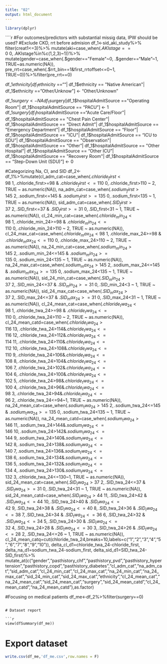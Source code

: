 ```yaml
---
title: "02"
output: html_document
---
```


```r
library(dplyr)
```


````r
#For outcomes/predictors with substantial missig data, IPW should be used?
#Exclude CKD, rrt before admision
df_1<-sid_aki_study%>%
  filter(creat1<=3)%>%
  mutate(aki=case_when(.$AKIstage==0~0,.$AKIstage%in%c(1,2,3)~1))%>%
  mutate(gender=case_when(.$gender=="Female"~0,
                          .$gender=="Male"~1,
                          TRUE~as.numeric(NA)),
         pre_rrt=case_when(.$rrt_bin==1&first_rrtoffset<=0~1,
                          TRUE~0))%>%filter(pre_rrt==0)

df_1$ethnicity[df_1$ethnicity ==""| 
             df_1$ethnicity == "Native American"|
             df_1$ethnicity == "Other/Unknow"] <- "Other/Unknown"

df_1$surgery<-NA
df_1$surgery[df_1$hospitalAdmitSource =="Operating Room"| 
             df_1$hospitalAdmitSource == "PACU"] <- 1
df_1$surgery[df_1$hospitalAdmitSource =="Acute Care/Floor"| 
             df_1$hospitalAdmitSource == "Chest Pain Center"|
             df_1$hospitalAdmitSource == "Direct Admit"|
               df_1$hospitalAdmitSource == "Emergency Department"|
               df_1$hospitalAdmitSource == "Floor"|
               df_1$hospitalAdmitSource == "ICU"|
               df_1$hospitalAdmitSource == "ICU to SDU"|
               df_1$hospitalAdmitSource == "Observation"|
               df_1$hospitalAdmitSource == "Other"|
               df_1$hospitalAdmitSource == "Other Hospital"|
               df_1$hospitalAdmitSource == "Other ICU"|
               df_1$hospitalAdmitSource == "Recovery Room"|
               df_1$hospitalAdmitSource == "Step-Down Unit (SDU)"] <- 0

#Categorizing Na, Cl, and SID
df_2<-df_1%>%mutate(cl_adm_cat=case_when(.$chloride_first<98 ~ 1,
                              .$chloride_first>=98 & .$chloride_first<=110 ~ 0,
                              .$chloride_first>110 ~ 2,
                                TRUE ~ as.numeric(NA)),
         na_adm_cat=case_when(.$sodium_first>145 ~ 2,
                                .$sodium_first<=145  & .$sodium_first>=135 ~ 0,
                                .$sodium_first<135 ~ 1,
                                TRUE ~ as.numeric(NA)),
         sid_adm_cat=case_when(.$SID_first>37 ~ 2,
                                .$SID_first<=37  & .$SID_first>=31 ~ 0,
                                .$SID_first<31 ~ 1,
                                TRUE ~ as.numeric(NA)),
         cl_24_min_cat=case_when(.$chloride_min_24<98 ~ 1,
                              .$chloride_min_24>=98 & .$chloride_min_24<=110 ~ 0,
                              .$chloride_min_24>110 ~ 2,
                                TRUE ~ as.numeric(NA)),
         cl_24_max_cat=case_when(.$chloride_max_24<98 ~ 1,
                              .$chloride_max_24>=98 & .$chloride_max_24<=110 ~ 0,
                              .$chloride_max_24>110 ~ 2,
                                TRUE ~ as.numeric(NA)),
         na_24_min_cat=case_when(.$sodium_min_24>145 ~ 2,
                                .$sodium_min_24<=145  & .$sodium_min_24>=135 ~ 0,
                                .$sodium_min_24<135 ~ 1,
                                TRUE ~ as.numeric(NA)),
         na_24_max_cat=case_when(.$sodium_max_24>145 ~ 2,
                                .$sodium_max_24<=145  & .$sodium_max_24>=135 ~ 0,
                                .$sodium_max_24<135 ~ 1,
                                TRUE ~ as.numeric(NA)),
         sid_24_min_cat=case_when(.$SID_min_24>37 ~ 2,
                                .$SID_min_24<=37  & .$SID_min_24>=31 ~ 0,
                                .$SID_min_24<3 ~ 1,
                                TRUE ~ as.numeric(NA)),
         sid_24_max_cat=case_when(.$SID_max_24>37 ~ 2,
                                .$SID_max_24<=37  & .$SID_max_24>=31 ~ 0,
                                .$SID_max_24<31 ~ 1,
                                TRUE ~ as.numeric(NA)),
         cl_24_mean_cat=case_when(.$chloride_twa_24<98 ~ 1,
                              .$chloride_twa_24>=98 & .$chloride_twa_24<=110 ~ 0,
                              .$chloride_twa_24>110 ~ 2,
                                TRUE ~ as.numeric(NA)),
         cl_24_mean_catd=case_when(.$chloride_twa_24>116 ~ 13,
                                   .$chloride_twa_24>114&.$chloride_twa_24<=116 ~ 12,
                                   .$chloride_twa_24>112&.$chloride_twa_24<=114 ~ 11,
                                   .$chloride_twa_24>110&.$chloride_twa_24<=112 ~ 10,
                                   .$chloride_twa_24>108&.$chloride_twa_24<=110 ~ 9,
                                   .$chloride_twa_24>106&.$chloride_twa_24<=108 ~ 8,
                                   .$chloride_twa_24>104&.$chloride_twa_24<=106 ~ 7,
                                   .$chloride_twa_24>102&.$chloride_twa_24<=104 ~ 6,
                                   .$chloride_twa_24>100&.$chloride_twa_24<=102 ~ 5,
                                   .$chloride_twa_24>98&.$chloride_twa_24<=100~ 4,
                                   .$chloride_twa_24>96&.$chloride_twa_24<=98 ~ 3,
                                   .$chloride_twa_24>94&.$chloride_twa_24<=96 ~ 2,
                                   .$chloride_twa_24<=94~1,
                                   TRUE ~ as.numeric(NA)),
         na_24_mean_cat=case_when(.$sodium_twa_24>145 ~ 2,
                                .$sodium_twa_24<=145  & .$sodium_twa_24>=135 ~ 0,
                                .$sodium_twa_24<135 ~ 1,
                                TRUE ~ as.numeric(NA)),
         na_24_mean_catd=case_when(.$sodium_twa_24>146 ~ 11,
                                   .$sodium_twa_24>144&.$sodium_twa_24<=146 ~ 10,
                                   .$sodium_twa_24>142&.$sodium_twa_24<=144 ~ 9,
                                   .$sodium_twa_24>140&.$sodium_twa_24<=142 ~ 8,
                                   .$sodium_twa_24>138&.$sodium_twa_24<=140 ~ 7,
                                   .$sodium_twa_24>136&.$sodium_twa_24<=138 ~ 6,
                                   .$sodium_twa_24>134&.$sodium_twa_24<=136 ~ 5,
                                   .$sodium_twa_24>132&.$sodium_twa_24<=134 ~ 4,
                                   .$sodium_twa_24>130&.$sodium_twa_24<=132 ~ 3,
                                   .$chloride_twa_24<=130~1,
                                   TRUE ~ as.numeric(NA)),
         sid_24_mean_cat=case_when(.$SID_twa_24>37 ~ 2,
                                .$SID_twa_24<=37  & .$SID_twa_24>=31 ~ 0,
                                .$SID_twa_24<31 ~ 1,
                                TRUE ~ as.numeric(NA)),
         sid_24_mean_catd=case_when(.$SID_twa_24>44 ~ 11,
                                .$SID_twa_24>42  & .$SID_twa_24<=44 ~ 10,
                                .$SID_twa_24>40  & .$SID_twa_24<=42 ~ 9,
                                .$SID_twa_24>38  & .$SID_twa_24<=40 ~ 8,
                                .$SID_twa_24>36  & .$SID_twa_24<=38 ~ 7,
                                .$SID_twa_24>34  & .$SID_twa_24<=36 ~ 6,
                                .$SID_twa_24>32  & .$SID_twa_24<=34 ~ 5,
                                .$SID_twa_24>30  & .$SID_twa_24<=32 ~ 4,
                                .$SID_twa_24>28  & .$SID_twa_24<=30 ~ 3,
                                .$SID_twa_24>26  & .$SID_twa_24<=28 ~ 2,
                                .$SID_twa_24<=26 ~ 1,
                                TRUE ~ as.numeric(NA)),
         cl_24_mean_catq=cut(chloride_twa_24,breaks=10,labels=c("1","2","3","4","5","6","7","8","9","10")),
         delta_cl_d1=chloride_twa_24-chloride_first,
         delta_na_d1=sodium_twa_24-sodium_first,
         delta_sid_d1=SID_twa_24-SID_first)%>%
   mutate_at(c("gender","pasthistory_chf","pasthistory_pvd","pasthistory_hypertension","pasthistory_copd","pasthistory_diabetes","cl_adm_cat","na_adm_cat","sid_adm_cat","cl_24_min_cat","cl_24_max_cat","na_24_min_cat","na_24_max_cat","sid_24_min_cat","sid_24_max_cat","ethnicity","cl_24_mean_cat","na_24_mean_cat","sid_24_mean_cat","surgery","sid_24_mean_catd","cl_24_mean_catd","na_24_mean_catd"),as.factor)

#Focusing on medical patients
df_me<-df_2%>%filter(surgery==0)
```

# Dataset report

```r
view(dfSummary(df_me))
```

# Export dataset

```r
write.csv(df_me,'df_me.csv',row.names = F)
```

